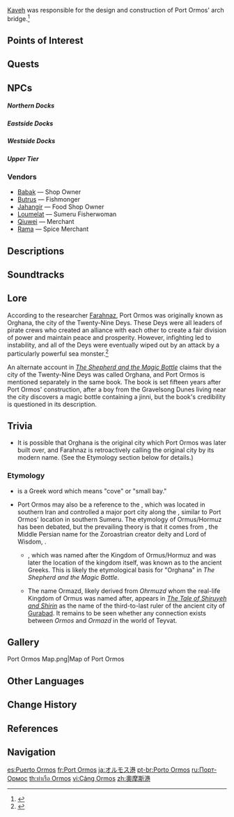 {{Location Infobox
|image        = Port Ormos.png
|type         = Subarea
|region       = Sumeru
|subregion    = Dharma Forest
|area         = Ardravi Valley
}}
{{Location Intro|description=<p>Port Ormos is the largest port in Sumeru and serves as a hub for trading and travel. It is located beneath two giant trees, between which a river runs from [[Sumeru City]] to the port.</p><p>Though parts of Port Ormos are under the supervision of the Akademiya, smuggling and other illegal activity is more common at Port Ormos than in Sumeru City.<ref>{{Ref/NPC|Shayan}}</ref> Prices also tend to be lower than in Sumeru City.<ref>{{Ref/BB|Port Ormos Bulletin Board|Shapur Hotel}}</ref> Most long-term residents in the port are traders and laborers who grew up in the area,<ref>{{Ref/NPC|Neriman}}</ref> but a number of [[Eremite]] merceneries from various factions can also be found there. Students often come to the port when academic life gets too stressful, and it is even considered good luck to some.<ref>{{Ref/Quest|Lost in Prosperity}}</ref></p>}}

[[Kaveh]] was responsible for the design and construction of Port Ormos' arch bridge.<ref>{{Ref/Quest|A Refuge in the Sands}}</ref>

==Points of Interest==
{{Locations by Category Table
|type = Points of Interest
|not = Bulletin Boards
}}

==Quests==
{{Quests by Category List|heo=1}}
<!--
==Features==
===Local Specialties===
===Interactables===
-->
== NPCs ==
===== Northern Docks =====
{{column|2|
* [[Arya]]
* [[Behaim]]
* [[Bhai]]
* [[Durgar]] &mdash; Carpenter
* [[Elham]] &mdash; Tailor
* [[Gulabgir]] &mdash; Snake Handler
* [[Jayant]] &mdash; "Know-It-All"
* [[Kayvan]]
* [[Kira]] &mdash; Fisherman
* [[Kutta]] (Dog) &mdash; Sumpter Beast Dog In-Training
* [[Nazenin]]
* [[Nika]]
* [[Peseng]]
* [[Pooria]] &mdash; Goldsmith
* [[Salm]] &mdash; Sumpter Beast Keeper
* [[Royinjan]] &mdash; Jewelry Shop Owner
* [[Shyam]] &mdash; Sheriff
* [[Sisi (Cat)]]
* [[Taraneh]] &mdash; Street Performer
* [[Zai]]
}}

===== Eastside Docks =====
{{column|2|
* [[Afanasi]] &mdash; Merchant
* [[Ariana]] &mdash; Merchant
* [[Berbere]] &mdash; Spice Merchant
* [[Desai]] &mdash; Eremite Mercenary
* [[Dilawar]] &mdash; Trade Supervisor
* [[Gauhar]] &mdash; Trade Supervisor
* [[Sanjay]] &mdash; Porter
* [[Shadi]] &mdash; Crafts Merchant
* [[Siger]] &mdash; Book Collector
* [[Tavernier]] &mdash; Merchant
* [[Vanita]] &mdash; Eremite Mercenary
}}

===== Westside Docks =====
{{column|2|
* [[Ami]]
* [[Anand]] &mdash; Ship Technician
* [[Berat]] &mdash; Eremite Mercenary
* [[Bita]] &mdash; Dockworker
* [[Fariba]] &mdash; Cashier
* [[Feroz]] &mdash; Eremite Captain
* [[Innam]] &mdash; Eremite Mercenary
* [[Kamla]]
* [[Mahshid]] &mdash; Mahamata (Daytime)
* [[Matari]] &mdash; Eremite Mercenary (Daytime)
* [[Neriman]] &mdash; Porter
* [[Roya]] &mdash; Fresh Produce Vendor
* [[Servan]] &mdash; Stall Vendor
* [[Xiaodong]] &mdash; Merchant Ship Captain
* [[Oguz]] &mdash; Eremite Mercenary

Near Djafar Tavern
* [[Abbanes]] &mdash; Merchant
* [[Behrouz]] &mdash; Merchant
* [[Eymen]] &mdash; Bartender
* [[Mahshid]] &mdash; Mahamata (Nighttime)
* [[Matari]] &mdash; Eremite Mercenary (Nighttime)
* [[Nesmil]] &mdash; Tavern Hostess
* [[Roshana]] &mdash; Tavern Hostess
* [[Parisa]] &mdash; Researcher

Near Pharos Lighthouse
* [[Araby]] &mdash; Lighthouse Guardian
* [[Masrur]] &mdash; Deputy Port Master
* [[Reza]] &mdash; Port Master
* [[Vasco]] &mdash; Adventurer
}}

=====Upper Tier =====
{{column|2|
* [[Alexandra]] &mdash; Merchant
* [[Arayesh]] &mdash; Hairdresser
* [[Farahnaz]] &mdash; Researcher
* [[Nargis]] (Cat)
* [[Jazari]] (After completing ''[[Vimana Agama]]'')
* [[Lale]] (Cat)
* [[Przheva]] &mdash; Merchant
* [[Rozan]] (Cat)
* [[Ruying]] &mdash; Merchant
* [[Sareh]] &mdash; Hotel Manager
* [[Shapur]] &mdash; Hotel Owner
}}

===Vendors===
*[[Babak]] &mdash; Shop Owner
*[[Butrus]] &mdash; Fishmonger
*[[Jahangir]] &mdash; Food Shop Owner
*[[Loumelat]] &mdash; Sumeru Fisherwoman
*[[Qiuwei]] &mdash; Merchant
*[[Rama]] &mdash; Spice Merchant

==Descriptions==
{{Description|"Bah! The lectures of the sages are beyond boring. Why don't we get ourselves some fine wine garnished with floral honey and set out on a journey across the seven seas?"|Viewpoint, [[The Harbor Betwixt the Two Trees]]}}

==Soundtracks==
{{Soundtracks by Category Table|type=location}}

==Lore==
According to the researcher [[Farahnaz]], Port Ormos was originally known as Orghana, the city of the Twenty-Nine Deys. These Deys were all leaders of pirate crews who created an alliance with each other to create a fair division of power and maintain peace and prosperity. However, infighting led to instability, and all of the Deys were eventually wiped out by an attack by a particularly powerful sea monster.<ref>{{Ref/NPC|Farahnaz}}</ref>

An alternate account in ''[[The Shepherd and the Magic Bottle]]'' claims that the city of the Twenty-Nine Deys was called Orghana, and Port Ormos is mentioned separately in the same book. The book is set fifteen years after Port Ormos' construction, after a boy from the Gravelsong Dunes living near the city discovers a magic bottle containing a jinni, but the book's credibility is questioned in its description.

==Trivia==
* It is possible that Orghana is the original city which Port Ormos was later built over, and Farahnaz is retroactively calling the original city by its modern name. (See the Etymology section below for details.)

===Etymology===
*{{lang|''Ormos''|el={{wt|όρμος||Greek}}}} is a Greek word which means "cove" or "small bay."
*Port Ormos may also be a reference to the {{lang|{{w|Ormus|Kingdom of Ormus}} (or Hormuz)|fa=هرمز}}, which was located in southern Iran and controlled a major port city along the {{w|Strait of Hormuz}}, similar to Port Ormos' location in southern Sumeru. The etymology of Ormus/Hormuz has been debated, but the prevailing theory is that it comes from {{lang|Hormazd/Ohrmuzd|fa=اورمُزد}}, the Middle Persian name for the Zoroastrian creator deity and Lord of Wisdom, {{w|Ahura Mazda}}.
**{{w|Hormuz Island}}, which was named after the Kingdom of Ormus/Hormuz and was later the location of the kingdom itself, was known as {{lang|Organa|grc=Όργανα}} to the ancient Greeks. This is likely the etymological basis for "Orghana" in ''The Shepherd and the Magic Bottle''.
**The name Ormazd, likely derived from ''Ohrmuzd'' whom the real-life Kingdom of Ormus was named after, appears in ''[[The Tale of Shiruyeh and Shirin]]'' as the name of the third-to-last ruler of the ancient city of [[Gurabad]]. It remains to be seen whether any connection exists between ''Ormos'' and ''Ormazd'' in the world of Teyvat.

==Gallery==
<gallery>
Port Ormos Map.png|Map of Port Ormos
</gallery>

==Other Languages==
{{Other Languages
|default_hidden = 1
|en      = Port Ormos
|zhs     = 奥摩斯港
|zhs_rm  = Àomósī-gǎng
|zht     = 奧摩斯港
|zht_rm  = Àomósī-gǎng
|ja      = オルモス{{Rubi|港|こう}}
|ja_rm   = Orumosu-kou<ref>[[Map]], Label: Port Ormos (Japanese)</ref>
|ko      = 오르모스 {{tt|항구|港口}}
|es      = Puerto Ormos
|fr      = Port Ormos
|ru      = Порт-Ормос
|th      = Port Ormos
|vi      = Cảng Ormos
|de      = Ormos
|id      = Port Ormos
|pt      = Porto Ormos
|tr      = Ormos Limanı
|it      = Porto Ormos
}}

==Change History==
{{Change History|3.0}}

==References==
{{Reflist|2}}

==Navigation==
{{Area Navbox|Sumeru}}

[[es:Puerto Ormos]]
[[fr:Port Ormos]]
[[ja:オルモス港]]
[[pt-br:Porto Ormos]]
[[ru:Порт-Ормос]]
[[th:ท่าเรือ Ormos]]
[[vi:Cảng Ormos]]
[[zh:奧摩斯港]]